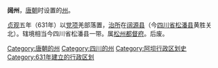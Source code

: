 '''阔州'''，[[唐朝|唐朝]]时设置的[[州|州]]。

[[貞觀_(唐朝)|贞观]]五年（631年）以[[党项|党项]]羌部落置，[[治所|治所]]在[[阔源县|阔源县]]（今[[四川省|四川省]][[松潘县|松潘县]]黄胜关北）。辖境相当今四川省松潘县一带。属[[松州都督府|松州都督府]]。后废。

{{唐朝行政区划小作品}}
{{DEFAULTSORT:Q}}
[[Category:唐朝的州|Category:唐朝的州]]
[[Category:四川的州|Category:四川的州]]
[[Category:阿坝行政区划史|Category:阿坝行政区划史]]
[[Category:631年建立的行政区划|Category:631年建立的行政区划]]